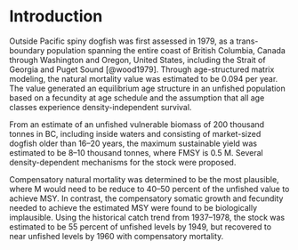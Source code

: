 
# Introduction

Outside Pacific spiny dogfish was first assessed in 1979, as a trans-boundary population spanning the entire coast of British Columbia, Canada through Washington and Oregon, United States, including the Strait of Georgia and Puget Sound [@wood1979]. 
Through age-structured matrix modeling, the natural mortality value was estimated to be 0.094 per year.
The value generated an equilibrium age structure in an unfished population based on a fecundity at age schedule and the assumption that all age classes experience density-independent survival. 

From an estimate of an unfished vulnerable biomass of 200 thousand tonnes in BC, including inside waters and consisting of market-sized dogfish older than 16--20 years, the maximum sustainable yield was estimated to be 8--10 thousand tonnes, where FMSY is 0.5 M. 
Several density-dependent mechanisms for the stock were proposed. 

Compensatory natural mortality was determined to be the most plausible, where M would need to be reduce to 40--50 percent of the unfished value to achieve MSY. In contrast, the compensatory somatic growth and fecundity needed to achieve the estimated MSY were found to be biologically implausible.
Using the historical catch trend from 1937--1978, the stock was estimated to be 55 percent of unfished levels by 1949, but recovered to near unfished levels by 1960 with compensatory mortality.
